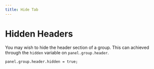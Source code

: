 ```yaml
---
title: Hide Tab
---
```


# Hidden Headers

You may wish to hide the header section of a group. This can achieved through the `hidden` variable on `panel.group.header`.

```tsx
panel.group.header.hidden = true;
```
